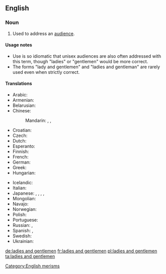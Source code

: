 ==English==

===Noun===
{{en-plural noun|[[ladies]] and [[gentlemen]]}}

# {{idiomatic}} Used to address an [[audience]].

====Usage notes====
* Use is so idiomatic that unisex audiences are also often addressed with this term, though "ladies" or "gentlemen" would be more correct.
* The forms "lady and gentlemen" and "ladies and gentleman" are rarely used even when strictly correct.

====Translations====
{{trans-top|used to address an audience}}
* Arabic: {{t|ar|سيداتي وسادتي|tr=sayyidaati wa-saadati}}
* Armenian: {{t-|hy|տիկնայք և պարոնայք|tr=tiknayk’ ev paronayk’}}
* Belarusian: {{t|be|панства|p|tr=pánstva|xs=Belarusian}}
* Chinese:
*: Mandarin: {{t|cmn|女士們，先生們|sc=Hani}},  {{t|cmn|女士们，先生们|tr=nǚshìmen, xiānshengmen|sc=Hani}},  {{qualifier|everyone, ladies and gentlemen}} {{t-|cmn|各位|tr=gèwèi|sc=Hani}}
* Croatian: {{t-|hr|dame i gospodo}}
* Czech: {{t|cs|dámy a pánové}}
* Dutch: {{t-|nl|dames en heren}}
* Esperanto: {{t-|eo|Gesinjoroj|xs=Esperanto}}
* Finnish: {{t-|fi|hyvät naiset ja herrat}}
* French: {{t+|fr|Mesdames et Messieurs}}
* German: {{t-|de|meine Damen und Herren}}
* Greek: {{t-|el|Κυρίες και κύριοι|tr=Kiríes ke kírii}}
* Hungarian: {{t-|hu|hölgyeim és uraim}}
{{trans-mid}}
* Icelandic: {{t-|is|dömur mínar og herrar}}
* Italian: {{t-|it|signore e signori}}
* Japanese: {{t|ja|go-resseki-no minasama|alt=御列席の皆様|tr=ごれっせきのみなさま, go-resseki-no minasama}},  {{t|ja|御来場の皆様|tr=ごらいじょうのみなさま, go-raijō-no minasama}},  {{t|ja|名家出身の紳士淑女|tr=めいか しゅっしんのしんし しゅくじょ. meikakushin-no shinshi shukujo}},  {{qualifier|everyone, ladies and gentlemen}} {{t-|ja|各位|tr=かくい, kakui}},  {{t-|ja|諸君|tr=しょくん, shokun}}
* Mongolian: {{t|mn|ноёд хатагтай нар аа|tr=nóyod khatagtáy nar áa|sc=Cyrl|xs=Mongolian}}
* Navajo: {{tø|nv|shidineʼé}}
* Norwegian: {{t|no|mine damer og herrer}}
* Polish: {{t+|pl|państwo}}
* Portuguese: {{t-|pt|senhoras e senhores}}
* Russian: {{t-|ru|господа|p|tr=gospodá}}, {{t-|ru|дамы и господа|tr=damy i gospoda}}
* Spanish: {{t-|es|señoras y señores}}, {{t|es|damas y caballeros}}
* Swedish: {{t|sv|mina damer och herrar}}
* Ukrainian: {{t|uk|панство|p|tr=pánstvo|xs=Ukrainian}}
{{trans-bottom}}

[[Category:English merisms]]

[[de:ladies and gentlemen]]
[[fr:ladies and gentlemen]]
[[pl:ladies and gentlemen]]
[[ta:ladies and gentlemen]]